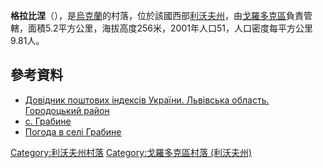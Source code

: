 {{coord|49|33|5|N|23|42|51|E|scale:100000|display=title}}

'''格拉比涅'''（{{lang-uk|Грабине}}），是[[烏克蘭|烏克蘭]]的村落，位於該國西部[[利沃夫州|利沃夫州]]，由[[戈羅多克區|戈羅多克區]]負責管轄，面積5.2平方公里，海拔高度256米，2001年人口51，人口密度每平方公里9.81人。

==參考資料==
*[http://www.uaidx.com/13/301/index Довідник поштових індексів України. Львівська область. Городоцький район] {{Wayback|url=http://www.uaidx.com/13/301/index |date=20161001112734 }}
* [http://w1.c1.rada.gov.ua/pls/z7503/A005?rf7571=19388 с. Грабине ]
* [http://weather.in.ua/ua/l'vovskaja/5749 Погода в селі Грабине] {{Wayback|url=http://weather.in.ua/ua/l%27vovskaja/5749 |date=20160305100528 }}

{{DEFAULTSORT:Грабине}}
[[Category:利沃夫州村落|Category:利沃夫州村落]]
[[Category:戈羅多克區村落_(利沃夫州)|Category:戈羅多克區村落 (利沃夫州)]]


{{Lviv-geo-stub}}
